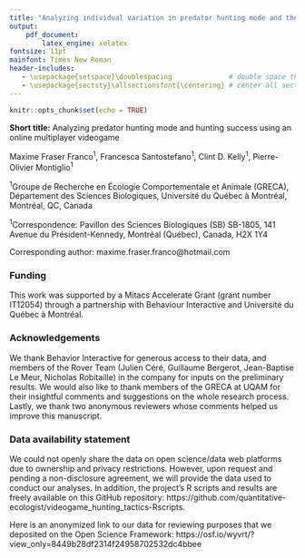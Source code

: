 ```yaml
---
title: "Analyzing individual variation in predator hunting mode and the effect of predator and prey behavior on hunting success using an online multiplayer videogame"
output: 
    pdf_document:
        latex_engine: xelatex
fontsize: 11pt
mainfont: Times New Roman
header-includes:
   - \usepackage{setspace}\doublespacing              # double space the document
   - \usepackage{sectsty}\allsectionsfont{\centering} # center all section headers
---
```


```r
knitr::opts_chunk$set(echo = TRUE)
```

**Short title:** Analyzing predator hunting mode and hunting success using an online multiplayer videogame

\vspace{12pt}

Maxime Fraser Franco^1^, Francesca Santostefano^1^, Clint D. Kelly^1^, Pierre-Olivier Montiglio^1^

\vspace{12pt}

^1^Groupe de Recherche en Écologie Comportementale et Animale (GRECA), Département des Sciences Biologiques, Université du Québec à Montréal, Montréal, QC, Canada

\vspace{12pt}

^1^Correspondence: Pavillon des Sciences Biologiques (SB) SB-1805, 141 Avenue du Président-Kennedy, Montréal (Québec), Canada, H2X 1Y4

\vspace{12pt}

Corresponding author: maxime.fraser.franco@hotmail.com

\newpage

### Funding {.unnumbered}

This work was supported by a Mitacs Accelerate Grant (grant number IT12054) through a partnership with Behaviour Interactive and Université du Québec à Montréal.

\newpage

### Acknowledgements {.unnumbered}

We thank Behavior Interactive for generous access to their data, and members of the Rover Team (Julien Céré, Guillaume Bergerot, Jean-Baptise Le Meur, Nicholas Robitaille) in the company for inputs on the preliminary results. We would also like to thank members of the GRECA at UQAM for their insightful comments and suggestions on the whole research process. Lastly, we thank two anonymous reviewers whose comments helped us improve this manuscript.

### Data availability statement {.unnumbered}

We could not openly share the data on open science/data web platforms due to ownership and privacy restrictions. However, upon request and pending a non-disclosure agreement, we will provide the data used to conduct our analyses. In addition, the project’s R scripts and results are freely available on this GitHub repository: https://github.com/quantitative-ecologist/videogame_hunting_tactics-Rscripts.

Here is an anonymized link to our data for reviewing purposes that we deposited on the Open Science
Framework: https://osf.io/wyvrt/?view_only=8449b28df2314f24958702532dc4bbee